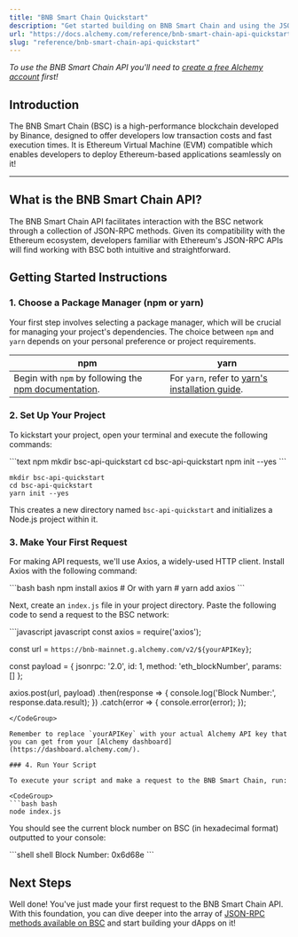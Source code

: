 ```yaml
---
title: "BNB Smart Chain Quickstart"
description: "Get started building on BNB Smart Chain and using the JSON-RPC API"
url: "https://docs.alchemy.com/reference/bnb-smart-chain-api-quickstart"
slug: "reference/bnb-smart-chain-api-quickstart"
---
```


*To use the BNB Smart Chain API you'll need to [create a free Alchemy account](https://dashboard.alchemy.com/signup) first!*

## Introduction

The BNB Smart Chain (BSC) is a high-performance blockchain developed by Binance, designed to offer developers low transaction costs and fast execution times. It is Ethereum Virtual Machine (EVM) compatible which enables developers to deploy Ethereum-based applications seamlessly on it!

***

## What is the BNB Smart Chain API?

The BNB Smart Chain API facilitates interaction with the BSC network through a collection of JSON-RPC methods. Given its compatibility with the Ethereum ecosystem, developers familiar with Ethereum's JSON-RPC APIs will find working with BSC both intuitive and straightforward.

## Getting Started Instructions

### 1. Choose a Package Manager (npm or yarn)

Your first step involves selecting a package manager, which will be crucial for managing your project's dependencies. The choice between `npm` and `yarn` depends on your personal preference or project requirements.

| npm                                                                                                                       | yarn                                                                                                |
| ------------------------------------------------------------------------------------------------------------------------- | --------------------------------------------------------------------------------------------------- |
| Begin with `npm` by following the [npm documentation](https://docs.npmjs.com/downloading-and-installing-node-js-and-npm). | For `yarn`, refer to [yarn's installation guide](https://classic.yarnpkg.com/lang/en/docs/install). |

### 2. Set Up Your Project

To kickstart your project, open your terminal and execute the following commands:

<CodeGroup>
  ```text npm
  mkdir bsc-api-quickstart
  cd bsc-api-quickstart
  npm init --yes
  ```

  ```text yarn
  mkdir bsc-api-quickstart
  cd bsc-api-quickstart
  yarn init --yes
  ```
</CodeGroup>

This creates a new directory named `bsc-api-quickstart` and initializes a Node.js project within it.

### 3. Make Your First Request

For making API requests, we'll use Axios, a widely-used HTTP client. Install Axios with the following command:

<CodeGroup>
  ```bash bash
  npm install axios
  # Or with yarn
  # yarn add axios
  ```
</CodeGroup>

Next, create an `index.js` file in your project directory. Paste the following code to send a request to the BSC network:

<CodeGroup>
  ```javascript javascript
  const axios = require('axios');

  const url = `https://bnb-mainnet.g.alchemy.com/v2/${yourAPIKey}`;

  const payload = {
    jsonrpc: '2.0',
    id: 1,
    method: 'eth_blockNumber',
    params: []
  };

  axios.post(url, payload)
    .then(response => {
      console.log('Block Number:', response.data.result);
    })
    .catch(error => {
      console.error(error);
    });
  ```
</CodeGroup>

Remember to replace `yourAPIKey` with your actual Alchemy API key that you can get from your [Alchemy dashboard](https://dashboard.alchemy.com/).

### 4. Run Your Script

To execute your script and make a request to the BNB Smart Chain, run:

<CodeGroup>
  ```bash bash
  node index.js
  ```
</CodeGroup>

You should see the current block number on BSC (in hexadecimal format) outputted to your console:

<CodeGroup>
  ```shell shell
  Block Number: 0x6d68e
  ```
</CodeGroup>

## Next Steps

Well done! You've just made your first request to the BNB Smart Chain API. With this foundation, you can dive deeper into the array of [JSON-RPC methods available on BSC](/reference/bnb-smart-chain-endpoints) and start building your dApps on it!
